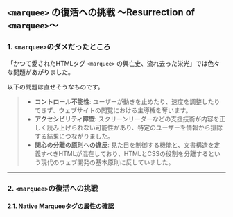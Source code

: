 
<Meta title="はじめに/<marquee>の復活" />

## `<marquee>` の復活への挑戦 〜Resurrection of `<marquee>`〜

### **1\. `<marquee>`のダメだったところ**

「かつて愛されたHTMLタグ `<marquee>` の興亡史、流れ去った栄光」では色々な問題があがりました。

以下の問題は直せそうなものです。

> - **コントロール不能性**: ユーザーが動きを止めたり、速度を調整したりできず、ウェブサイトの閲覧における主導権を奪います。
> - **アクセシビリティ障壁**: スクリーンリーダーなどの支援技術が内容を正しく読み上げられない可能性があり、特定のユーザーを情報から排除する結果につながりました。
> - **関心の分離の原則への違反**: 見た目を制御する機能と、文書構造を定義すべきHTMLが混在しており、HTMLとCSSの役割を分離するという現代のウェブ開発の基本原則に反していました。

---

### **2\. `<marquee>`の復活への挑戦**

#### **2.1. Native Marqueeタグの属性の確認**


